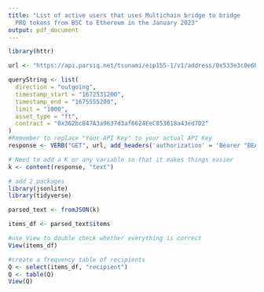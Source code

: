 ---
title: "List of active users that uses Multichain bridge to bridge
  PRQ tokens from BSC to Ethereum in the January 2023"
output: pdf_document
---

```{r pressure, echo=FALSE}
library(httr)

url <- "https://api.parsiq.net/tsunami/eip155-1/v1/address/0x533e3c0e6b48010873b947bddc4721b1bdff9648/transfers"

queryString <- list(
  direction = "outgoing",
  timestamp_start = "1672531200",
  timestamp_end = "1675555200",
  limit = "1000",
  asset_type = "ft",
  contract = "0x362bc847A3a9637d3af6624EeC853618a43ed7D2"
)
#Remember to replace "Your API Key" to your actual API Key
response <- VERB("GET", url, add_headers('authorization' = 'Bearer "BEARER_TOKEN_HERE" '), query = queryString, content_type("application/octet-stream"), accept("application/json"))

# Need to add a K or any variable so that it makes things easier
k <- content(response, "text") 

# add 2 packages 
library(jsonlite)
library(tidyverse)

parsed_text <- fromJSON(k)

items_df <- parsed_text$items

#use View to double check whether everything is correct
View(items_df)

#create a frequency table of recipients
Q <- select(items_df, "recipient")
Q <- table(Q)
View(Q)
```

